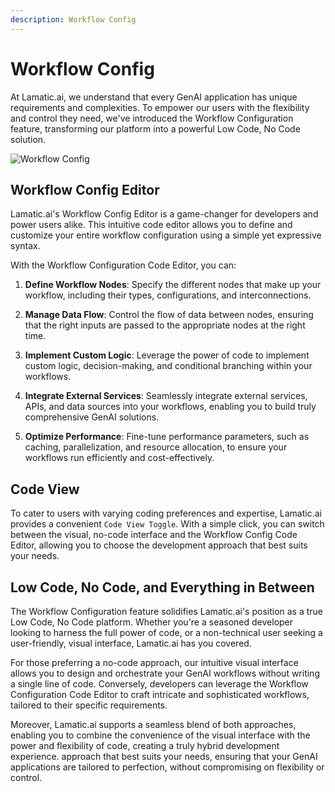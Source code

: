 ---
description: Workflow Config
---

# Workflow Config

At Lamatic.ai, we understand that every GenAI application has unique requirements and complexities. To empower our users with the flexibility and control they need, we've introduced the Workflow Configuration feature, transforming our platform into a powerful Low Code, No Code solution.

![Workflow Config](/assets/workflow_config.png)

## Workflow Config Editor

Lamatic.ai's Workflow Config Editor is a game-changer for developers and power users alike. This intuitive code editor allows you to define and customize your entire workflow configuration using a simple yet expressive syntax.

With the Workflow Configuration Code Editor, you can:

1. **Define Workflow Nodes**: Specify the different nodes that make up your workflow, including their types, configurations, and interconnections.

2. **Manage Data Flow**: Control the flow of data between nodes, ensuring that the right inputs are passed to the appropriate nodes at the right time.

3. **Implement Custom Logic**: Leverage the power of code to implement custom logic, decision-making, and conditional branching within your workflows.

4. **Integrate External Services**: Seamlessly integrate external services, APIs, and data sources into your workflows, enabling you to build truly comprehensive GenAI solutions.

5. **Optimize Performance**: Fine-tune performance parameters, such as caching, parallelization, and resource allocation, to ensure your workflows run efficiently and cost-effectively.

## Code View

To cater to users with varying coding preferences and expertise, Lamatic.ai provides a convenient `Code View Toggle`. With a simple click, you can switch between the visual, no-code interface and the Workflow Config Code Editor, allowing you to choose the development approach that best suits your needs.

## Low Code, No Code, and Everything in Between

The Workflow Configuration feature solidifies Lamatic.ai's position as a true Low Code, No Code platform. Whether you're a seasoned developer looking to harness the full power of code, or a non-technical user seeking a user-friendly, visual interface, Lamatic.ai has you covered.

For those preferring a no-code approach, our intuitive visual interface allows you to design and orchestrate your GenAI workflows without writing a single line of code. Conversely, developers can leverage the Workflow Configuration Code Editor to craft intricate and sophisticated workflows, tailored to their specific requirements.

Moreover, Lamatic.ai supports a seamless blend of both approaches, enabling you to combine the convenience of the visual interface with the power and flexibility of code, creating a truly hybrid development experience.
approach that best suits your needs, ensuring that your GenAI applications are tailored to perfection, without compromising on flexibility or control.